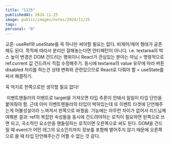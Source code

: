 ```yaml
---
title: "1125"
publishedAt: 2024-11-25
image: public/images/notes/2024/11/25
tags: 
personal: "0"
---
```

교훈: useRef와 useState를 꼭 하나만 써야할 필요는 없다.
비제어/제어 형태가 공존해도 된다. 목적에 따라서 분리만 잘해놓는다면 안티패턴이 아니다.
i.e. textarea의 박스 높이 변경은 DOM 건드리는 행위이니 React가 관심있는 분야는 아님 = 명령적으로 ref.current 값 건드려서 직접 수정해주기.
동시에 textarea의 value 유무에 따라 버튼 disabled 처리를 하는건 상태 변화와 관련있으므로 React로 다뤄야 함 = useState를 써서 해결하기.

꼭 억지로 한쪽으로만 생각할 필요 없다!

<Image src="/images/notes/2024/11/25/1.png" alt="" width={1000} height={1000} />
이벤트핸들러의 이벤트로 target을 가져오면 타입 추론이 안돼서 일일이 타입 단언을 붙여줘야 함. 근데 이미 이벤트핸들러의 타입이 박혀있는데 또 이벤트 타겟에 단언해주는게 어불성설이라 느껴져서 왼쪽으로 바꿨음. 기능에는 아무런 차이가 없어서 리드님께 여쭤본 결과:
ref의 복잡한 속성들을 동시에 건드려야하는 로직이 필요하면 왼쪽으로 쓰면 되고, 국소적인 요소만을 핸들링하는 로직이면 오른쪽으로 써도 된다. DOM을 건드릴 때 event가 어떤 태그의 요소인지까지 정보를 포함해 뱉어주지 않기 때문에 오른쪽으로 쓸 때 타입 단언해주는건 어쩔 수 없는 것 같다.